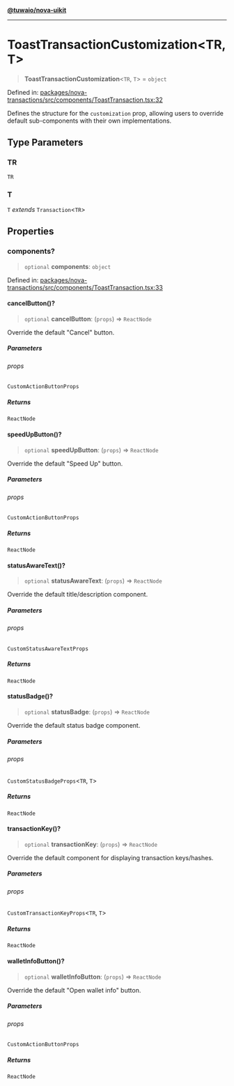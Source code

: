 [**@tuwaio/nova-uikit**](../../../README.md)

***

# ToastTransactionCustomization\<TR, T\>

> **ToastTransactionCustomization**\<`TR`, `T`\> = `object`

Defined in: [packages/nova-transactions/src/components/ToastTransaction.tsx:32](https://github.com/TuwaIO/nova-uikit/blob/a9a594a8665072c3f24170aaf92315d433f995a0/packages/nova-transactions/src/components/ToastTransaction.tsx#L32)

Defines the structure for the `customization` prop, allowing users to override
default sub-components with their own implementations.

## Type Parameters

### TR

`TR`

### T

`T` *extends* `Transaction`\<`TR`\>

## Properties

### components?

> `optional` **components**: `object`

Defined in: [packages/nova-transactions/src/components/ToastTransaction.tsx:33](https://github.com/TuwaIO/nova-uikit/blob/a9a594a8665072c3f24170aaf92315d433f995a0/packages/nova-transactions/src/components/ToastTransaction.tsx#L33)

#### cancelButton()?

> `optional` **cancelButton**: (`props`) => `ReactNode`

Override the default "Cancel" button.

##### Parameters

###### props

`CustomActionButtonProps`

##### Returns

`ReactNode`

#### speedUpButton()?

> `optional` **speedUpButton**: (`props`) => `ReactNode`

Override the default "Speed Up" button.

##### Parameters

###### props

`CustomActionButtonProps`

##### Returns

`ReactNode`

#### statusAwareText()?

> `optional` **statusAwareText**: (`props`) => `ReactNode`

Override the default title/description component.

##### Parameters

###### props

`CustomStatusAwareTextProps`

##### Returns

`ReactNode`

#### statusBadge()?

> `optional` **statusBadge**: (`props`) => `ReactNode`

Override the default status badge component.

##### Parameters

###### props

`CustomStatusBadgeProps`\<`TR`, `T`\>

##### Returns

`ReactNode`

#### transactionKey()?

> `optional` **transactionKey**: (`props`) => `ReactNode`

Override the default component for displaying transaction keys/hashes.

##### Parameters

###### props

`CustomTransactionKeyProps`\<`TR`, `T`\>

##### Returns

`ReactNode`

#### walletInfoButton()?

> `optional` **walletInfoButton**: (`props`) => `ReactNode`

Override the default "Open wallet info" button.

##### Parameters

###### props

`CustomActionButtonProps`

##### Returns

`ReactNode`
